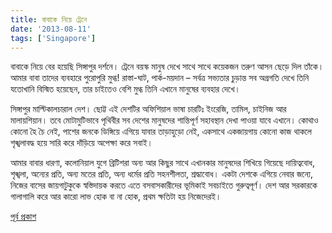 ```yaml
---
title: বাবাকে নিয়ে ট্রেনে
date: '2013-08-11'
tags: ['Singapore']
---
```


বাবাকে নিয়ে বের হয়েছি সিঙ্গাপুর দর্শনে। ট্রেনে বয়স্ক মানুষ দেখে সাথে সাথে কয়েকজন তরুণ আসন ছেড়ে দিল তাঁকে। আমার বাবা তাদের ব্যবহারে পুরোপুরি মুগ্ধ! রাস্তা-ঘাট, পার্ক-ময়দান – সর্বত্র সভ্যতার চুড়ান্ত সব অগ্রগতি দেখে তিনি যতোখানি বিস্মিত হয়েছেন, তার চাইতেও বেশি মুগ্ধ তিনি এখানে মানুষের ব্যবহার দেখে।

সিঙ্গাপুর মাল্টিকালচারাল দেশ। ছোট্ট এই দেশটির অফিশিয়াল ভাষা চারটিঃ ইংরেজি, তামিল, চাইনিজ আর মালায়শিয়ান। তবে মোটামুটিভাবে পৃথিবীর সব দেশের মানুষদের শান্তিপূর্ণ সহাবস্থান দেখা পাওয়া যাবে এখানে। কোথাও কোনো হৈ চৈ নেই, পাশের জনকে ডিঙ্গিয়ে এগিয়ে যাবার তাড়াহুড়ো নেই, একসাথে একজায়গায় কোনো কাজ থাকলে শৃঙ্খলাবদ্ধ হয়ে সারি করে দাঁড়িয়ে অপেক্ষা করে সবাই।

আমার বাবার ধারণা, কলোনিয়াল যুগে ব্রিটিশরা অন্য আর কিছুর সাথে এখানকার মানুষদের শিখিয়ে গিয়েছে দায়িত্ববোধ, শৃঙ্খলা, অন্যের প্রতি, অন্য মতের প্রতি, অন্য ধর্মের প্রতি সহনশীলতা, শ্রদ্ধাবোধ। একটা দেশকে এগিয়ে নেবার জন্যে, নিজের বাসের জায়গাটুকুকে স্বস্তিদায়ক করতে এতে বসবাসকারীদের ভূমিকাই সবচাইতে গুরুত্বপূর্ণ। দেশ আর সরকারকে গালাগালি করে আর কারো লাভ হোক বা না হোক, প্রথম ক্ষতিটা হয় নিজেদেরই।

[পূর্ব প্রকাশ](https://www.facebook.com/ashraful.alam/posts/10151553248055583)